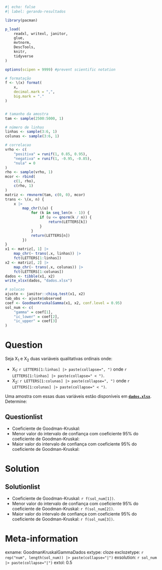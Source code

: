 ```r
#| echo: false
#| label: gerando-resultados

library(pacman)

p_load(
    readxl, writexl, janitor, 
    glue,
    mvtnorm,
    DescTools,
    knitr,
    tidyverse
)

options(scipen = 9999) #prevent scientific notation

# formatação
f <- \(x) format(
    x,
    decimal.mark = ",",
    big.mark = "."
)


# tamanho da amostra
tam <- sample(2500:5000, 1)

# número de linhas
linhas <- sample(3:6, 1)
colunas <- sample(3:6, 1)

# correlacao
vrho <- c(
    "positiva" = runif(1, 0.85, 0.95),
    "negativa" = runif(1, -0.95, -0.85),
    "nula" = 0
)
rho <- sample(vrho, 1)
mcor <- rbind(
    c(1, rho),
    c(rho, 1)
)
matriz <- rmvnorm(tam, c(0, 0), mcor)
trans <- \(x, n) {
    x |>
        map_chr(\(u) {
            for (k in seq_len(n - 1)) {
                if (u <= qnorm(k / n)) {
                    return(LETTERS[k])
                }
            }
            return(LETTERS[n])
        })
}
x1 <- matriz[, 1] |>
    map_chr(~ trans(.x, linhas)) |>
    fct(LETTERS[1:linhas])
x2 <- matriz[, 2] |>
    map_chr(~ trans(.x, colunas)) |>
    fct(LETTERS[1:colunas])
dados <- tibble(x1, x2)
write_xlsx(dados, "dados.xlsx")

# solucao
ajuste <- janitor::chisq.test(x1, x2)
tab_obs <- ajuste$observed
coef <- GoodmanKruskalGamma(x1, x2, conf.level = 0.95)
sol_num <- c(
    "gamma" = coef[1],
    "ic_lower" = coef[2],
    "ic_upper" = coef[3]
)

```

Question
========
Seja X~1~ e X~2~ duas variáveis qualitativas ordinais onde:

* X~1~: `r LETTERS[1:linhas] |> paste(collapse=", ")` onde `r LETTERS[1:linhas] |> paste(collapse=" < ")`.
* X~2~: `r LETTERS[1:colunas] |> paste(collapse=", ")` onde `r LETTERS[1:colunas] |> paste(collapse=" < ")`.

Uma amostra com essas duas variáveis estão disponíveis em [**`dados.xlsx`**](dados.xlsx). Determine:

Questionlist
------------
* Coeficiente de Goodman-Kruskal:
* Menor valor do intervalo de confiança com coeficiente 95% do coeficiente de Goodman-Kruskal:
* Maior valor do intervalo de confiança com coeficiente 95% do coeficiente de Goodman-Kruskal:

Solution
========
Solutionlist
------------
* Coeficiente de Goodman-Kruskal: `r f(sol_num[1])`.
* Menor valor do intervalo de confiança com coeficiente 95% do coeficiente de Goodman-Kruskal: `r f(sol_num[2])`.
* Maior valor do intervalo de confiança com coeficiente 95% do coeficiente de Goodman-Kruskal: `r f(sol_num[3])`.

Meta-information
================
exname: GoodmanKruskalGammaDados
extype: cloze
exclozetype: `r rep("num", length(sol_num)) |> paste(collapse="|")`
exsolution: `r sol_num |> paste(collapse="|")`
extol: 0.5